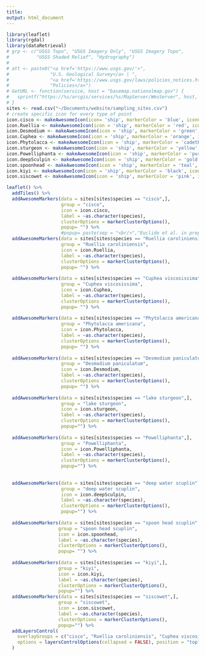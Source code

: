 ```yaml
---
title:
output: html_document
---
```



```r
library(leaflet)
library(rgdal)
library(dataRetrieval)
# grp <- c("USGS Topo", "USGS Imagery Only", "USGS Imagery Topo",
#          "USGS Shaded Relief", "Hydrography")
# 
# att <- paste0("<a href='https://www.usgs.gov/'>",
#               "U.S. Geological Survey</a> | ",
#               "<a href='https://www.usgs.gov/laws/policies_notices.html'>",
#               "Policies</a>")
# GetURL <- function(service, host = "basemap.nationalmap.gov") {
#   sprintf("https://%s/arcgis/services/%s/MapServer/WmsServer", host, service)
# }
sites <- read.csv("~/Documents/website/sampling_sites.csv")
# create specific icon for every type of point
icon.cisco <- makeAwesomeIcon(icon= 'ship', markerColor = 'blue', iconColor = 'black')
icon.Ruellia <- makeAwesomeIcon(icon = 'ship', markerColor = 'red', iconColor = 'black')
icon.Desmodium <- makeAwesomeIcon(icon = 'ship', markerColor = 'green', iconColor = 'black')
icon.Cuphea <- makeAwesomeIcon(icon = 'ship', markerColor = 'orange', iconColor = 'black')
icon.Phytolacca <- makeAwesomeIcon(icon = 'ship', markerColor = 'cadetblue', iconColor = 'black')
icon.sturgeon <- makeAwesomeIcon(icon = 'ship', markerColor = 'yellow', iconColor = 'black')
icon.Powelliphanta <- makeAwesomeIcon(icon = 'ship', markerColor = 'purple', iconColor = 'black')
icon.deepSculpin <- makeAwesomeIcon(icon = 'ship', markerColor = 'gold', iconColor = 'black')
icon.spoonhead <- makeAwesomeIcon(icon = 'ship', markerColor = 'teal', iconColor = 'black')
icon.kiyi <- makeAwesomeIcon(icon = 'ship', markerColor = 'black', iconColor = 'black')
icon.siscowet <- makeAwesomeIcon(icon = 'ship', markerColor = 'pink', iconColor = 'black')

leaflet() %>% 
  addTiles() %>%
  addAwesomeMarkers(data = sites[sites$species == "cisco",], 
                    group = "cisco", 
                    icon = icon.cisco, 
                    label = ~as.character(species), 
                    clusterOptions = markerClusterOptions(),
                    popup= "") %>%
                    #popup= paste(sep = "<br/>","Euclide et al. in prep", "Chen et al. in prep")) %>%
  addAwesomeMarkers(data = sites[sites$species == "Ruellia caroliniensis",], 
                    group = "Ruellia caroliniensis", 
                    icon = icon.Ruellia, 
                    label = ~as.character(species), 
                    clusterOptions = markerClusterOptions(),
                    popup= "") %>%
  
  addAwesomeMarkers(data = sites[sites$species == "Cuphea viscosissima",], 
                    group = "Cuphea viscosissima", 
                    icon = icon.Cuphea, 
                    label = ~as.character(species), 
                    clusterOptions = markerClusterOptions(),
                    popup= "") %>%
  
  addAwesomeMarkers(data = sites[sites$species == "Phytolacca americana",], 
                    group = "Phytolacca americana", 
                    icon = icon.Phytolacca, 
                    label = ~as.character(species), 
                    clusterOptions = markerClusterOptions(),
                    popup= "") %>%
  
  addAwesomeMarkers(data = sites[sites$species == "Desmodium paniculatum",], 
                    group = "Desmodium paniculatum", 
                    icon = icon.Desmodium, 
                    label = ~as.character(species), 
                    clusterOptions = markerClusterOptions(),
                    popup= "") %>%
  
  addAwesomeMarkers(data = sites[sites$species == "lake sturgeon",], 
                    group = "lake sturgeon",
                    icon = icon.sturgeon,
                    label = ~as.character(species), 
                    clusterOptions = markerClusterOptions(),
                    popup="") %>%
  
  addAwesomeMarkers(data = sites[sites$species == "Powelliphanta",], 
                    group = "Powelliphanta",
                    icon = icon.Powelliphanta,
                    label = ~as.character(species), 
                    clusterOptions = markerClusterOptions(),
                    popup="") %>%
  
  
  addAwesomeMarkers(data = sites[sites$species == "deep water scuplin",], 
                    group = "deep water scuplin",
                    icon = icon.deepSculpin,
                    label = ~as.character(species), 
                    clusterOptions = markerClusterOptions(),
                    popup="") %>%
   
  addAwesomeMarkers(data = sites[sites$species == "spoon head scuplin",], 
                   group = "spoon head scuplin", 
                   icon = icon.spoonhead, 
                   label = ~as.character(species), 
                   clusterOptions = markerClusterOptions(),
                   popup= "") %>%
  
  addAwesomeMarkers(data = sites[sites$species == "kiyi",], 
                   group = "kiyi",
                   icon = icon.kiyi,
                   label = ~as.character(species), 
                   clusterOptions = markerClusterOptions(),
                   popup="") %>%
  addAwesomeMarkers(data = sites[sites$species == "siscowet",], 
                   group = "siscowet",
                   icon = icon.siscowet,
                   label = ~as.character(species), 
                   clusterOptions = markerClusterOptions(),
                   popup="") %>%
  addLayersControl(
    overlayGroups = c("cisco", "Ruellia caroliniensis", "Cuphea viscosissima", "Desmodium paniculatum", "Phytolacca americana", "lake sturgeon", "Powelliphanta", "deep water sculpin", "spoon head sculpin", "kiyi", "siscowet"),
    options = layersControlOptions(collapsed = FALSE), position = "topleft"
  )
 
 
 
 
```